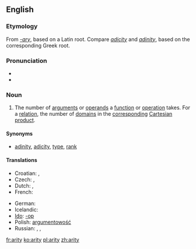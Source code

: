==English==

===Etymology===
From ''[[-ary]]'', based on a Latin root.  Compare ''[[adicity]]'' and ''[[adinity]]'', based on the corresponding Greek root.

===Pronunciation===
* {{IPA|/ˈæɹɪɾij/|/ˈeəɹɪɾij/}}
* {{audio|en-us-arity.ogg|Audio (US)}}

===Noun===
{{wikipedia}}
{{en-noun|arities}}

# {{context|logic|mathematics|computer science}} The number of [[argument]]s or [[operand]]s a [[function]] or [[operation]] takes.  For a [[relation]], the number of [[domain]]s in the [[correspond]]ing [[Cartesian product]]. 
====Synonyms====
* {{italbrac|number of arguments}} [[adinity]], [[adicity]], [[type]], [[rank]]

====Translations====
{{trans-top|number of arguments}}
* Croatian: {{t|hr|aritet|m}}, {{t|hr|mjesnost|f}}
* Czech: {{t-|cs|arita|f}}, {{t-|cs|četnost|f}}
* Dutch: {{t+|nl|ariteit|f}}, {{t+|nl|plaatsigheid|f}}
* French: {{t+|fr|arité|m}}
{{trans-mid}}
* German: {{t|de|Stelligkeit|f}}
* Icelandic: {{t|is|stæðafjöldi|m}}
* [[Ido]]: {{t+|io|parametro|xs=Ido}} [[-op]]
* Polish: [[argumentowość]] {{f}}
* Russian: {{t|ru|арность|f|sc=Cyrl}}, {{t|ru|число операндов|sc=Cyrl}}, {{t|ru|число аргументов|sc=Cyrl}}
{{trans-bottom}}

[[fr:arity]]
[[ko:arity]]
[[pl:arity]]
[[zh:arity]]